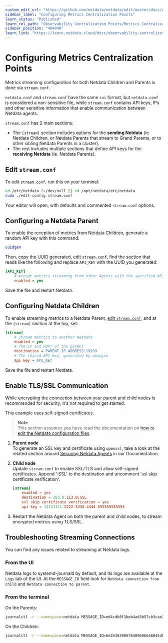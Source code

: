 ```yaml
---
custom_edit_url: "https://github.com/netdata/netdata/edit/master/docs/observability-centralization-points/metrics-centralization-points/configuration.md"
sidebar_label: "Configuring Metrics Centralization Points"
learn_status: "Published"
learn_rel_path: "Observability Centralization Points/Metrics Centralization Points"
sidebar_position: "404040"
learn_link: "https://learn.netdata.cloud/docs/observability-centralization-points/metrics-centralization-points/configuring-metrics-centralization-points"
---
```


# Configuring Metrics Centralization Points

Metrics streaming configuration for both Netdata Children and Parents is done via `stream.conf`.

`netdata.conf` and `stream.conf` have the same `ini` format, but `netdata.conf` is considered a non-sensitive file, while `stream.conf` contains API keys, IPs and other sensitive information that enable communication between Netdata agents.

`stream.conf` has 2 main sections:

- The `[stream]` section includes options for the **sending Netdata** (ie Netdata Children, or Netdata Parents that stream to Grand Parents, or to other sibling Netdata Parents in a cluster).
- The rest includes multiple sections that define API keys for the **receiving Netdata** (ie. Netdata Parents).

## Edit `stream.conf`

To edit `stream.conf`, run this on your terminal:

```bash
cd /etc/netdata 2>/dev/null || cd /opt/netdata/etc/netdata
sudo ./edit-config stream.conf
```

Your editor will open, with defaults and commented `stream.conf` options.

## Configuring a Netdata Parent

To enable the reception of metrics from Netdata Children, generate a random API key with this command:

```bash
uuidgen
```

Then, copy the UUID generated, [edit `stream.conf`](#edit-streamconf), find the section that reads like the following and replace `API_KEY` with the UUID you generated:

```ini
[API_KEY]
    # Accept metrics streaming from other Agents with the specified API key
    enabled = yes
```

Save the file and restart Netdata.

## Configuring Netdata Children

To enable streaming metrics to a Netdata Parent, [edit `stream.conf`](#edit-streamconf), and at the `[stream]` section at the top, set:

```ini
[stream]
    # Stream metrics to another Netdata
    enabled = yes
    # The IP and PORT of the parent
    destination = PARENT_IP_ADDRESS:19999
    # The shared API key, generated by uuidgen
    api key = API_KEY
```

Save the file and restart Netdata.

## Enable TLS/SSL Communication

While encrypting the connection between your parent and child nodes is recommended for security, it's not required to get started.

This example uses self-signed certificates. 

> **Note**  
> This section assumes you have read the documentation on [how to edit the Netdata configuration files](/docs/netdata-agent/configuration).  
<!-- here we need link to the section that will contain the restarting instructions -->

1. **Parent node**  
   To generate an SSL key and certificate using `openssl`, take a look at the related section around [Securing Netdata Agents](/docs/netdata-agent/securing-netdata-agents/web-server#enable-httpstls-support) in our Documentation.

2. **Child node**  
   Update `stream.conf` to enable SSL/TLS and allow self-signed certificates. Append ':SSL' to the destination and uncomment 'ssl skip certificate verification'.

    ```conf
    [stream]
        enabled = yes
        destination = 203.0.113.0:SSL
        ssl skip certificate verification = yes
        api key = 11111111-2222-3333-4444-555555555555
    ```

3. Restart the Netdata Agent on both the parent and child nodes, to stream encrypted metrics using TLS/SSL.



## Troubleshooting Streaming Connections

You can find any issues related to streaming at Netdata logs.

### From the UI

Netdata logs to systemd-journald by default, and its logs are available at the `Logs` tab of the UI. At the `MESSAGE_ID` field look for `Netdata connection from child` and `Netdata connection to parent`.

### From the terminal

On the Parents:

```bash
journalctl -r --namespace=netdata MESSAGE_ID=ed4cdb8f1beb4ad3b57cb3cae2d162fa
```

On the Children:

```bash
journalctl -r --namespace=netdata MESSAGE_ID=6e2e3839067648968b646045dbf28d66
```

